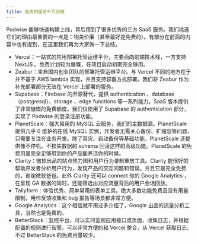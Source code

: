 ```yaml
---
title: 能用的服务千万别做
---
```


Podwise 能够快速构建上线，背后用到了很多优秀的三方 SaaS 服务。我们挑选它们的理由最重要的一点是：物美价廉（甚至最好是免费的）。有部分在前面的内容中也有提到，在这里我们再为大家做一下总结。

- Vercel：一站式的应用部署托管运维平台，主要面向前端技术栈，一方支持 NextJS 。免费计划较为慷慨，在项目启动初期完全够用。
- Zeabur：来自国内创业团队的部署托管运维平台。与 Vercel 不同的地方在于并不基于 AWS lambda 实现，并且支持容器方式部署。我们将 Zeabur 作为补充部署部分无法在 Vercel 上部署的服务。
- Supabase：Firebase 的开源替代，提供 authentication 、database（postgresql）、storage 、edge functions 等一系列能力。SaaS 版本提供了非常慷慨的免费额度。我们仅使用了 Supabase 的 authentication 部分，实现了 Podwise 的登录注册功能。
- PlanetScale：强大易用的 MySQL 云服务，我们的主数据源。PlanetScale 提供几乎 0 维护的在线 MySQL 实例，开发者无需关心备份、扩缩容等问题，只需要专注在业务开发。除了容灾、自动备份等基础功能，PlanetScale 还提供像不停机、不损失数据的 schema 回滚这样的高级功能。PlanetScale 的免费用量完全足够用到你的产品能养活你的时候。
- Clarity：微软出品的站点热力图和用户行为录制重放工具。Clarity 能很好的帮助开发者分析用户行为，发现产品的交互问题和错误。并且它是完全免费的，谢谢微软爸爸。此外 Clarity 还可以 connect 你的 Google Analytics ，在呈现 GA 数据的同时，还能筛选出对应流量背后的用户会话回放。
- Tallyform：体验优秀、简单易用的表单工具。绝大多数功能免费且没有用量限制，用作反馈收集和 bug 报告等场景都非常方便。
- Google Analytics：这个相信就不用过多介绍了，Google 出品的流量分析工具，当然也是免费的。
- BetterStack：监控平台，可以实时监视应用接口或页面，收集日志，并根据配置的规则进行告警。可以非常方便的和 Vercel 整合，从 Vercel 获取日志。不过 BetterStack 的免费用量较少。
